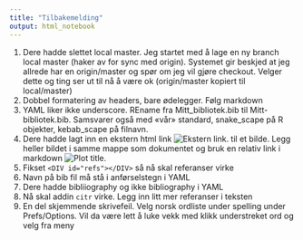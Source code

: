 ```yaml
---
title: "Tilbakemelding"
output: html_notebook
---
```


1) Dere hadde slettet local master. Jeg startet med å lage en ny branch local master (haker av for sync med origin). Systemet gir beskjed at jeg allrede har en origin/master og spør om jeg vil gjøre checkout. Velger dette og ting ser ut til nå å være ok (origin/master kopiert til local/master)
2) Dobbel formatering av headers, bare ødelegger. Følg markdown
3) YAML liker ikke underscore. REname fra Mitt_bibliotek.bib til Mitt-bibliotek.bib. Samsvarer også med «vår» standard, snake_scape på R objekter, kebab_scape på filnavn.
4) Dere hadde lagt inn en ekstern html link 
![Ekstern link.](ag-kommentarer_insertimage_1.png)
til et bilde. Legg heller bildet i samme mappe som dokumentet og bruk en relativ link i markdown
![Plot title. ](ag-kommentarer_insertimage_2.png)
5) Fikset `<DIV id="refs"></DIV>` så nå skal referanser virke
6) Navn på bib fil må stå i anførselstegn i YAML
7) Dere hadde bibliiography og ikke bibliography i YAML
8) Nå skal addin `citr` virke. Legg inn litt mer referanser i teksten
9) En del skjemmende skrivefeil. Velg norsk ordliste under spelling under Prefs/Options. Vil da være lett å luke vekk med klikk understreket ord og velg fra meny
